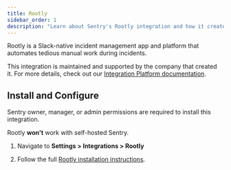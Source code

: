 ```yaml
---
title: Rootly
sidebar_order: 1
description: "Learn about Sentry's Rootly integration and how it creates incidents from Sentry Alerts."
---
```


Rootly is a Slack-native incident management app and platform that automates tedious manual work during incidents.

This integration is maintained and supported by the company that created it. For more details, check out our [Integration Platform documentation](/organization/integrations/integration-platform/).

## Install and Configure

<Note>

Sentry owner, manager, or admin permissions are required to install this integration.

Rootly **won't** work with self-hosted Sentry.

</Note>

1. Navigate to **Settings > Integrations > Rootly**

2. Follow the full [Rootly installation instructions](https://docs.rootly.com/integrations/sentry).
